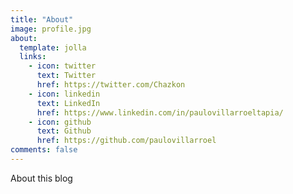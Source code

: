```yaml
---
title: "About"
image: profile.jpg
about:
  template: jolla
  links:
    - icon: twitter
      text: Twitter
      href: https://twitter.com/Chazkon
    - icon: linkedin
      text: LinkedIn
      href: https://www.linkedin.com/in/paulovillarroeltapia/
    - icon: github
      text: Github
      href: https://github.com/paulovillarroel
comments: false
---
```


About this blog
